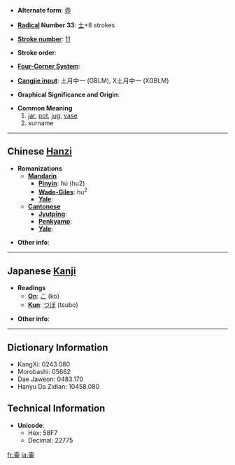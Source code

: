 * '''Alternate form''': [[壺]]

* '''[[Wiktionary:Chinese radical index| Radical]] Number 33''': [[Wiktionary:Chinese radical index 士|士]]+8 strokes

* '''[[Wiktionary:Chinese total strokes index|Stroke number]]''': [[Wiktionary:Chinese total strokes index 11|11]]

* '''Stroke order''': 

* '''[[Wiktionary:Chinese four corner index|Four-Corner System]]''': 

* '''[[Wiktionary:Chinese Cangjie index|Cangjie input]]''': 土月中一 (GBLM), X土月中一 (XGBLM)

* '''Graphical Significance and Origin''': 

* '''Common Meaning'''
*#[[jar]], [[pot]], [[jug]], [[vase]]
*# surname


----

== Chinese [[Hanzi]] ==

* '''Romanizations'''
** '''[[Mandarin]]'''
*** '''[[Pinyin]]''': hú (hu2)
*** '''[[Wade-Giles]]''': hu<sup>2</sup>
*** '''[[Yale]]''': 
** '''[[Cantonese]]'''
*** '''[[Jyutping]]''':
*** '''[[Penkyamp]]''': 
*** '''[[Yale]]''': 

* '''Other info''': 

----

== Japanese [[Kanji]] ==

* '''Readings'''
** '''[[On]]''': [[こ]] (ko)
** '''[[Kun]]''': [[つぼ]] (tsubo)

* '''Other info''':  

----

== Dictionary Information ==

* KangXi: 0243.080
* Morobashi: 05662
* Dae Jaweon: 0483.170
* Hanyu Da Zidian: 10458.080

== Technical Information ==

* '''Unicode''':
** Hex: 58F7
** Decimal: 22775

[[fr:壷]]
[[la:壷]]